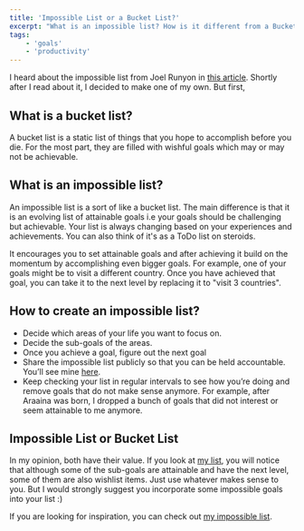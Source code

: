 ```yaml
---
title: 'Impossible List or a Bucket List?'
excerpt: "What is an impossible list? How is it different from a Bucket List? Let's find out."
tags:
    - 'goals'
    - 'productivity'
---
```


I heard about the impossible list from Joel Runyon in [this article](http://impossiblehq.com/impossible-list/). Shortly
after I read about it, I decided to make one of my own. But first,

## What is a bucket list?

A bucket list is a static list of things that you hope to accomplish before you die. For the most part, they are filled
with wishful goals which may or may not be achievable.

## What is an impossible list?

An impossible list is a sort of like a bucket list. The main difference is that it is an evolving list of attainable
goals i.e your goals should be challenging but achievable. Your list is always changing based on your experiences and
achievements. You can also think of it's as a ToDo list on steroids.

It encourages you to set attainable goals and after achieving it build on the momentum by accomplishing even bigger
goals. For example, one of your goals might be to visit a different country. Once you have achieved that goal, you can
take it to the next level by replacing it to "visit 3 countries".

## How to create an impossible list?

-   Decide which areas of your life you want to focus on.
-   Decide the sub-goals of the areas.
-   Once you achieve a goal, figure out the next goal
-   Share the impossible list publicly so that you can be held accountable. You’ll see mine [here](/impossible-list).
-   Keep checking your list in regular intervals to see how you’re doing and remove goals that do not make sense
    anymore. For example, after Araaina was born, I dropped a bunch of goals that did not interest or seem attainable to
    me anymore.

## Impossible List or Bucket List

In my opinion, both have their value. If you look at [my list](/impossible-list), you will notice that although some of
the sub-goals are attainable and have the next level, some of them are also wishlist items. Just use whatever makes
sense to you. But I would strongly suggest you incorporate some impossible goals into your list :)

If you are looking for inspiration, you can check out [my impossible list](/impossible-list).

